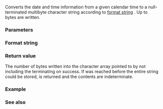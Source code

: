{{cpp/title|strftime}}
{{cpp/chrono/c/navbar}}
{{ddcl|header=ctime|
std::size_t strftime( char* str, std::size_t count, const char* format, const std::tm* tp );
}}

Converts the date and time information from a given calendar time {{c|tp}} to a null-terminated multibyte character string {{c|str}} according to [[#Format string|format string]] {{c|format}}. Up to {{c|count}} bytes are written.

===Parameters===
{{par begin}}
{{par|str|pointer to the first element of the char array for output}}
{{par|count|maximum number of bytes to write}}
{{par|format|pointer to a null-terminated multibyte character string specifying the [[#Format string|format of conversion]]}}
{{par|tp|pointer to the object containing date and time information to be converted}}
{{par end}}

===Format string===
{{cpp/chrono/c/strftime format}}

===Return value===
The number of bytes written into the character array pointed to by {{c|str}} not including the terminating {{c|'\0'}} on success. If {{c|count}} was reached before the entire string could be stored, {{c|0}} is returned and the contents are indeterminate.

===Example===
{{example
|code=
#include &lt;ctime&gt;
#include &lt;iostream&gt;
#include &lt;iterator&gt;
#include &lt;locale&gt;

void utcExample()
{
    // Example of the very popular RFC 3339 format UTC time
    std::time_t time = std::time({});
    char timeString[std::size("yyyy-mm-ddThh:mm:ssZ")];
    std::strftime(std::data(timeString), std::size(timeString),
                  "%FT%TZ", std::gmtime(&amp;time));
    std::cout &lt;&lt; timeString &lt;&lt; '\n';
}

int main()
{
    std::time_t t = std::time(nullptr);
    char mbstr[100];
    
    if (std::strftime(mbstr, sizeof(mbstr), "%A %c", std::localtime(&amp;t)))
        std::cout &lt;&lt; mbstr &lt;&lt; '\n';

    std::locale::global(std::locale("ja_JP.utf8"));
    if (std::strftime(mbstr, sizeof(mbstr), "%A %c", std::localtime(&amp;t)))
        std::cout &lt;&lt; mbstr &lt;&lt; '\n';

    utcExample();
}
|p=true
|output=
Tuesday Tue Sep  7 19:40:35 2021
火曜日 2021年09月07日 19時40分35秒
2021-09-07T19:40:35Z
}}

===See also===
{{dsc begin}}
{{dsc inc|cpp/chrono/c/dsc asctime}}
{{dsc inc|cpp/chrono/c/dsc ctime}}
{{dsc inc|cpp/chrono/c/dsc wcsftime}}
{{dsc inc|cpp/io/manip/dsc put_time}}
{{dsc inc|cpp/chrono/dsc formatter|hh_mm_ss}}
{{dsc see c|c/chrono/strftime}}
{{dsc end}}

{{langlinks|de|es|fr|it|ja|pt|ru|zh}}